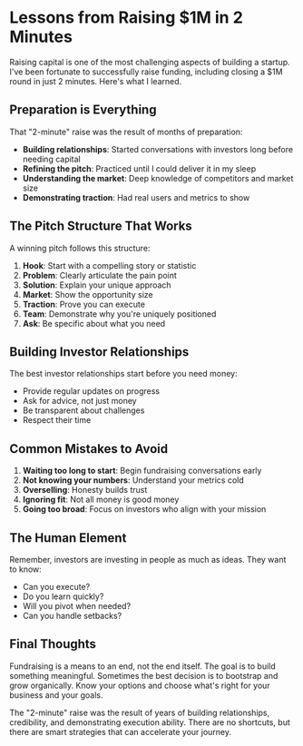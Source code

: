 # Lessons from Raising $1M in 2 Minutes

Raising capital is one of the most challenging aspects of building a startup. I've been fortunate to successfully raise funding, including closing a $1M round in just 2 minutes. Here's what I learned.

## Preparation is Everything

That "2-minute" raise was the result of months of preparation:

- **Building relationships**: Started conversations with investors long before needing capital
- **Refining the pitch**: Practiced until I could deliver it in my sleep
- **Understanding the market**: Deep knowledge of competitors and market size
- **Demonstrating traction**: Had real users and metrics to show

## The Pitch Structure That Works

A winning pitch follows this structure:

1. **Hook**: Start with a compelling story or statistic
2. **Problem**: Clearly articulate the pain point
3. **Solution**: Explain your unique approach
4. **Market**: Show the opportunity size
5. **Traction**: Prove you can execute
6. **Team**: Demonstrate why you're uniquely positioned
7. **Ask**: Be specific about what you need

## Building Investor Relationships

The best investor relationships start before you need money:

- Provide regular updates on progress
- Ask for advice, not just money
- Be transparent about challenges
- Respect their time

## Common Mistakes to Avoid

1. **Waiting too long to start**: Begin fundraising conversations early
2. **Not knowing your numbers**: Understand your metrics cold
3. **Overselling**: Honesty builds trust
4. **Ignoring fit**: Not all money is good money
5. **Going too broad**: Focus on investors who align with your mission

## The Human Element

Remember, investors are investing in people as much as ideas. They want to know:

- Can you execute?
- Do you learn quickly?
- Will you pivot when needed?
- Can you handle setbacks?

## Final Thoughts

Fundraising is a means to an end, not the end itself. The goal is to build something meaningful. Sometimes the best decision is to bootstrap and grow organically. Know your options and choose what's right for your business and your goals.

The "2-minute" raise was the result of years of building relationships, credibility, and demonstrating execution ability. There are no shortcuts, but there are smart strategies that can accelerate your journey.

